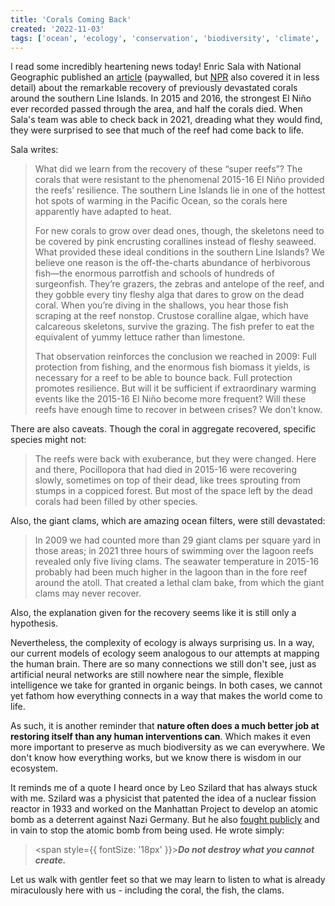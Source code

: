 ```yaml
---
title: 'Corals Coming Back'
created: '2022-11-03'
tags: ['ocean', 'ecology', 'conservation', 'biodiversity', 'climate', 'good news']
---
```


I read some incredibly heartening news today! Enric Sala with National Geographic published an 
<a href="https://www.nationalgeographic.com/magazine/article/once-devastated-these-pacific-reefs-have-seen-an-amazing-rebirth-feature">article</a> 
(paywalled, but <a href="https://www.npr.org/2022/11/02/1132950728/coral-reef-resurrected-climate-change-bleaching-protection-nat-geo">NPR</a> also covered it in less detail)
about the remarkable recovery of previously devastated corals around the southern Line Islands. 
In 2015 and 2016, the strongest El Niño ever recorded passed through the area, and half the corals died.
When Sala's team was able to check back in 2021, dreading what they would find, they were surprised to 
see that much of the reef had come back to life. 

Sala writes: 
> What did we learn from the recovery of these “super reefs”? The corals that were resistant to the phenomenal 2015-16 El Niño provided the reefs’ resilience. 
> The southern Line Islands lie in one of the hottest hot spots of warming in the Pacific Ocean, so the corals here apparently have adapted to heat.
> <p></p>
> For new corals to grow over dead ones, though, the skeletons need to be covered by pink encrusting corallines instead of fleshy seaweed. 
> What provided these ideal conditions in the southern Line Islands? We believe one reason is the off-the-charts abundance of herbivorous fish—the enormous parrotfish 
> and schools of hundreds of surgeonfish. They’re grazers, the zebras and antelope of the reef, and they gobble every tiny fleshy alga that dares to grow on the dead coral.
> When you’re diving in the shallows, you hear those fish scraping at the reef nonstop. Crustose coralline algae, which have calcareous skeletons, survive the grazing. 
> The fish prefer to eat the equivalent of yummy lettuce rather than limestone.
> <p></p>
> That observation reinforces the conclusion we reached in 2009: Full protection from fishing, and the enormous fish biomass it yields, is necessary for a reef 
> to be able to bounce back. Full protection promotes resilience. But will it be sufficient if extraordinary warming events like the 2015-16 El Niño become more frequent? 
> Will these reefs have enough time to recover in between crises? We don’t know.

There are also caveats. Though the coral in aggregate recovered, specific species might not:
> The reefs were back with exuberance, but they were changed. Here and there, Pocillopora that had died in 2015-16 were recovering slowly, sometimes on top of their dead, 
> like trees sprouting from stumps in a coppiced forest. But most of the space left by the dead corals had been filled by other species.

Also, the giant clams, which are amazing ocean filters, were still devastated:
> In 2009 we had counted more than 29 giant clams per square yard in those areas; in 2021 three hours of swimming over the lagoon reefs revealed only five living clams. 
> The seawater temperature in 2015-16 probably had been much higher in the lagoon than in the fore reef around the atoll. That created a lethal clam bake, 
> from which the giant clams may never recover.

Also, the explanation given for the recovery seems like it is still only a hypothesis.

Nevertheless, the complexity of ecology is always surprising us.
In a way, our current models of ecology seem analogous to our attempts
at mapping the human brain. There are so many connections we still don't see,
just as artificial neural networks are still nowhere near the simple, 
flexible intelligence we take for granted in organic beings. 
In both cases, we cannot yet fathom how everything connects in a way that makes the world come to life. 

As such, it is another reminder 
that <b>nature often does a much better job at restoring itself than any human interventions can</b>. Which makes it even more important 
to preserve as much biodiversity as we can everywhere. We don't know how everything works, but we know there is wisdom in our ecosystem. 

It reminds me of a quote I heard once by Leo Szilard that has always stuck with me. Szilard was a physicist that patented
the idea of a nuclear fission reactor in 1933 and worked on the Manhattan Project to develop an atomic bomb as a deterrent against Nazi Germany. 
But he also <a href="https://www.atomicheritage.org/history/leo-szilards-fight-stop-bomb">fought publicly</a> and in vain to stop the atomic bomb from being used. 
He wrote simply: 

> <span style={{ fontSize: '18px' }}><b><i>Do not destroy what you cannot create.</i></b></span>

Let us walk with gentler feet so that we may learn to listen to what is 
already miraculously here with us - including the coral, the fish, the clams.